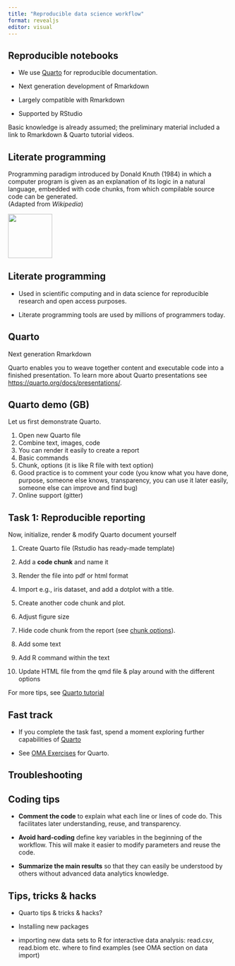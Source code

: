 ```yaml
---
title: "Reproducible data science workflow"
format: revealjs
editor: visual
---
```





## Reproducible notebooks

-   We use [Quarto](https://quarto.org/docs/authoring/markdown-basics.html) for reproducible documentation.

-   Next generation development of Rmarkdown

-   Largely compatible with Rmarkdown

-   Supported by RStudio

Basic knowledge is already assumed; the preliminary material included a link to Rmarkdown & Quarto tutorial videos.


## Literate programming

Programming paradigm introduced by Donald Knuth (1984) in which a computer program is given as an explanation of its logic in a natural language, embedded with code chunks, from which compilable source code can be generated.\
(Adapted from *Wikipedia*)

![](images/Literate_Programming_book_cover.jpg){width="100"}


## Literate programming

-   Used in scientific computing and in data science for reproducible research and open access purposes.

-   Literate programming tools are used by millions of programmers today.

## Quarto

Next generation Rmarkdown

Quarto enables you to weave together content and executable code into a finished presentation. To learn more about Quarto presentations see <https://quarto.org/docs/presentations/>.


## Quarto demo (GB)

Let us first demonstrate Quarto.

1. Open new Quarto file
2. Combine text, images, code
3. You can render it easily to create a report
4. Basic commands
5. Chunk, options (it is like R file with text option)
6. Good practice is to comment your code (you know what you have done, purpose, someone else knows, transparency, you can use it later easily, someone else can improve and find bug)
7. Online support (gitter)



## Task 1: Reproducible reporting {.smaller}

Now, initialize, render & modify Quarto document yourself

1.  Create Quarto file (Rstudio has ready-made template)

2.  Add a **code chunk** and name it

3.  Render the file into pdf or html format

4.  Import e.g., iris dataset, and add a dotplot with a title.

5.  Create another code chunk and plot.

6.  Adjust figure size

7.  Hide code chunk from the report (see [chunk options](https://quarto.org/docs/authoring/markdown-basics.html)).

8.  Add some text

9.  Add R command within the text

10. Update HTML file from the qmd file & play around with the different options


For more tips, see [Quarto tutorial](https://quarto.org/docs/authoring/markdown-basics.html)


## Fast track

- If you complete the task fast, spend a moment exploring further capabilities of [Quarto](https://quarto.org/docs/authoring/markdown-basics.html)

- See [OMA Exercises](https://microbiome.github.io/OMA/exercises.html) for Quarto.



## Troubleshooting



## Coding tips

-   **Comment the code** to explain what each line or lines of code do. This facilitates later understanding, reuse, and transparency.

-   **Avoid hard-coding** define key variables in the beginning of the workflow. This will make it easier to modify parameters and reuse the code.

-   **Summarize the main results** so that they can easily be understood by others without advanced data analytics knowledge.


## Tips, tricks & hacks

-   Quarto tips & tricks & hacks?

-   Installing new packages

-   importing new data sets to R for interactive data analysis: read.csv, read.biom etc. where to find examples (see OMA section on data import)


